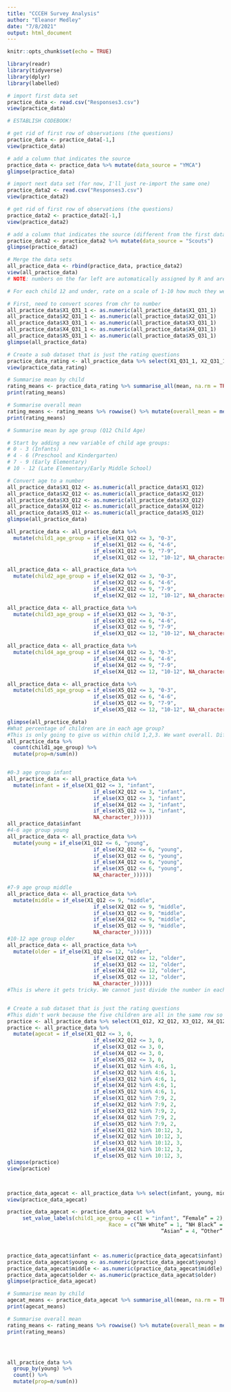 ```yaml
---
title: "CCCEH Survey Analysis"
author: "Eleanor Medley"
date: "7/8/2021"
output: html_document
---
```


```r
knitr::opts_chunk$set(echo = TRUE)
```

```r
library(readr)
library(tidyverse)
library(dplyr)
library(labelled)

```
```r
# import first data set
practice_data <- read.csv("Responses3.csv")
view(practice_data)

# ESTABLISH CODEBOOK!

# get rid of first row of observations (the questions)
practice_data <- practice_data[-1,]
view(practice_data)

# add a column that indicates the source
practice_data <- practice_data %>% mutate(data_source = "YMCA")
glimpse(practice_data)

# import next data set (for now, I'll just re-import the same one)
practice_data2 <- read.csv("Responses3.csv")
view(practice_data2)

# get rid of first row of observations (the questions)
practice_data2 <- practice_data2[-1,]
view(practice_data2)

# add a column that indicates the source (different from the first data set)
practice_data2 <- practice_data2 %>% mutate(data_source = "Scouts")
glimpse(practice_data2)

# Merge the data sets
all_practice_data <- rbind(practice_data, practice_data2)
view(all_practice_data)
# NOTE: numbers on the far left are automatically assigned by R and are weird

```
```r
# For each child 12 and under, rate on a scale of 1-10 how much they wear children's makeup and body products as play versus for beautification?

# First, need to convert scores from chr to number
all_practice_data$X1_Q31_1 <- as.numeric(all_practice_data$X1_Q31_1)
all_practice_data$X2_Q31_1 <- as.numeric(all_practice_data$X2_Q31_1)
all_practice_data$X3_Q31_1 <- as.numeric(all_practice_data$X3_Q31_1)
all_practice_data$X4_Q31_1 <- as.numeric(all_practice_data$X4_Q31_1)
all_practice_data$X5_Q31_1 <- as.numeric(all_practice_data$X5_Q31_1)
glimpse(all_practice_data)

# Create a sub dataset that is just the rating questions
practice_data_rating <- all_practice_data %>% select(X1_Q31_1, X2_Q31_1, X3_Q31_1, X4_Q31_1, X5_Q31_1)
view(practice_data_rating)

# Summarise mean by child
rating_means <- practice_data_rating %>% summarise_all(mean, na.rm = TRUE)
print(rating_means)

# Summarise overall mean
rating_means <- rating_means %>% rowwise() %>% mutate(overall_mean = mean(c(X1_Q31_1, X2_Q31_1, X3_Q31_1, X4_Q31_1, X5_Q31_1)))
print(rating_means)

# Summarise mean by age group (Q12 Child Age)

# Start by adding a new variable of child age groups:
# 0 - 3 (Infants)
# 4 - 6 (Preschool and Kindergarten)
# 7 - 9 (Early Elementary)
# 10 - 12 (Late Elementary/Early Middle School)

# Convert age to a number
all_practice_data$X1_Q12 <- as.numeric(all_practice_data$X1_Q12)
all_practice_data$X2_Q12 <- as.numeric(all_practice_data$X2_Q12)
all_practice_data$X3_Q12 <- as.numeric(all_practice_data$X3_Q12)
all_practice_data$X4_Q12 <- as.numeric(all_practice_data$X4_Q12)
all_practice_data$X5_Q12 <- as.numeric(all_practice_data$X5_Q12)
glimpse(all_practice_data)

all_practice_data <- all_practice_data %>% 
  mutate(child1_age_group = if_else(X1_Q12 <= 3, "0-3", 
                            if_else(X1_Q12 <= 6, "4-6", 
                            if_else(X1_Q12 <= 9, "7-9",
                            if_else(X1_Q12 <= 12, "10-12", NA_character_)))))

all_practice_data <- all_practice_data %>% 
  mutate(child2_age_group = if_else(X2_Q12 <= 3, "0-3", 
                            if_else(X2_Q12 <= 6, "4-6", 
                            if_else(X2_Q12 <= 9, "7-9",
                            if_else(X2_Q12 <= 12, "10-12", NA_character_)))))

all_practice_data <- all_practice_data %>% 
  mutate(child3_age_group = if_else(X3_Q12 <= 3, "0-3", 
                            if_else(X3_Q12 <= 6, "4-6", 
                            if_else(X3_Q12 <= 9, "7-9",
                            if_else(X3_Q12 <= 12, "10-12", NA_character_)))))

all_practice_data <- all_practice_data %>% 
  mutate(child4_age_group = if_else(X4_Q12 <= 3, "0-3", 
                            if_else(X4_Q12 <= 6, "4-6", 
                            if_else(X4_Q12 <= 9, "7-9",
                            if_else(X4_Q12 <= 12, "10-12", NA_character_)))))

all_practice_data <- all_practice_data %>% 
  mutate(child5_age_group = if_else(X5_Q12 <= 3, "0-3", 
                            if_else(X5_Q12 <= 6, "4-6", 
                            if_else(X5_Q12 <= 9, "7-9",
                            if_else(X5_Q12 <= 12, "10-12", NA_character_)))))
```


```r
glimpse(all_practice_data)
#What percentage of children are in each age group?
#This is only going to give us within child 1,2,3. We want overall. Different than the row above because these aren't numbers 
all_practice_data %>%
  count(child1_age_group) %>%
  mutate(prop=n/sum(n))


#0-3 age group infant
all_practice_data <- all_practice_data %>% 
  mutate(infant = if_else(X1_Q12 <= 3, "infant", 
                            if_else(X2_Q12 <= 3, "infant", 
                            if_else(X3_Q12 <= 3, "infant",
                            if_else(X4_Q12 <= 3, "infant",
                            if_else(X5_Q12 <= 3, "infant",
                            NA_character_))))))
all_practice_data$infant
#4-6 age group young
all_practice_data <- all_practice_data %>% 
  mutate(young = if_else(X1_Q12 <= 6, "young", 
                            if_else(X2_Q12 <= 6, "young", 
                            if_else(X3_Q12 <= 6, "young",
                            if_else(X4_Q12 <= 6, "young",
                            if_else(X5_Q12 <= 6, "young",
                            NA_character_))))))

#7-9 age group middle 
all_practice_data <- all_practice_data %>% 
  mutate(middle = if_else(X1_Q12 <= 9, "middle", 
                            if_else(X2_Q12 <= 9, "middle", 
                            if_else(X3_Q12 <= 9, "middle",
                            if_else(X4_Q12 <= 9, "middle",
                            if_else(X5_Q12 <= 9, "middle",
                            NA_character_))))))
#10-12 age group older
all_practice_data <- all_practice_data %>% 
  mutate(older = if_else(X1_Q12 <= 12, "older", 
                            if_else(X2_Q12 <= 12, "older", 
                            if_else(X3_Q12 <= 12, "older",
                            if_else(X4_Q12 <= 12, "older",
                            if_else(X5_Q12 <= 12, "older",
                            NA_character_))))))
#This is where it gets tricky. We cannot just divide the number in each category by the total number of responses because some parents might have one child or five children so we need a way to add up all of the children so that we can find a percentage. We can do this by hand by adding up the count (# respones) to each age category and then dividing but I think there should be an easier way.


# Create a sub dataset that is just the rating questions
#This didn't work because the five children are all in the same row so it's overriding 
practice <- all_practice_data %>% select(X1_Q12, X2_Q12, X3_Q12, X4_Q12, X5_Q12)
practice <- all_practice_data %>%
  mutate(agecat = if_else(X1_Q12 <= 3, 0, 
                            if_else(X2_Q12 <= 3, 0, 
                            if_else(X3_Q12 <= 3, 0,
                            if_else(X4_Q12 <= 3, 0,
                            if_else(X5_Q12 <= 3, 0,
                            if_else(X1_Q12 %in% 4:6, 1,
                            if_else(X2_Q12 %in% 4:6, 1,
                            if_else(X3_Q12 %in% 4:6, 1,
                            if_else(X4_Q12 %in% 4:6, 1,
                            if_else(X5_Q12 %in% 4:6, 1,
                            if_else(X1_Q12 %in% 7:9, 2,
                            if_else(X2_Q12 %in% 7:9, 2,
                            if_else(X3_Q12 %in% 7:9, 2,
                            if_else(X4_Q12 %in% 7:9, 2,
                            if_else(X5_Q12 %in% 7:9, 2,
                            if_else(X1_Q12 %in% 10:12, 3,
                            if_else(X2_Q12 %in% 10:12, 3,
                            if_else(X3_Q12 %in% 10:12, 3,
                            if_else(X4_Q12 %in% 10:12, 3,
                            if_else(X5_Q12 %in% 10:12, 3,               NA_real_)))))))))))))))))))))
glimpse(practice)
view(practice)



practice_data_agecat <- all_practice_data %>% select(infant, young, middle, older, child1_age_group, child2_age_group, child3_age_group, child4_age_group, child5_age_group)
view(practice_data_agecat)

practice_data_agecat <- practice_data_agecat %>%
     set_value_labels(child1_age_group = c(1 = "infant", “Female” = 2),
                                 Race = c(“NH White” = 1, “NH Black” = 2, “Hispanic” = 3,                   
                                                  “Asian” = 4, “Other” = 5))



practice_data_agecat$infant <- as.numeric(practice_data_agecat$infant)
practice_data_agecat$young <- as.numeric(practice_data_agecat$young)
practice_data_agecat$middle <- as.numeric(practice_data_agecat$middle)
practice_data_agecat$older <- as.numeric(practice_data_agecat$older)
glimpse(practice_data_agecat)

# Summarise mean by child
agecat_means <- practice_data_agecat %>% summarise_all(mean, na.rm = TRUE)
print(agecat_means)

# Summarise overall mean
rating_means <- rating_means %>% rowwise() %>% mutate(overall_mean = mean(c(X1_Q31_1, X2_Q31_1, X3_Q31_1, X4_Q31_1, X5_Q31_1)))
print(rating_means)




all_practice_data %>%
  group_by(young) %>%
  count() %>%
  mutate(prop=n/sum(n))

```




